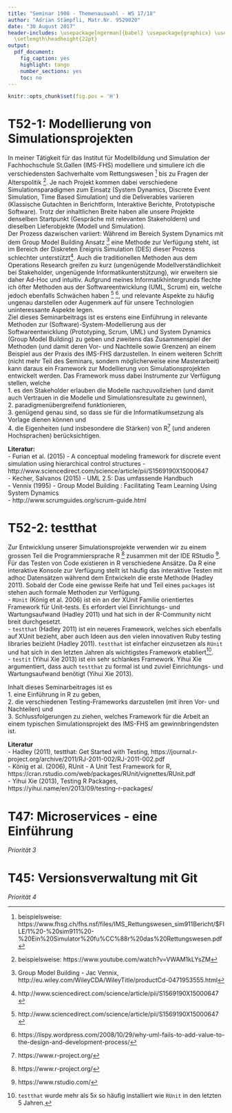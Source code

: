 ```yaml
---
title: "Seminar 1908 - Themenauswahl - WS 17/18"
author: "Adrian Stämpfli, Matr.Nr. 9529020"
date: "30 August 2017"
header-includes: \usepackage[ngerman]{babel} \usepackage{graphicx} \usepackage{float}
  \setlength\headheight{22pt} 
output:
  pdf_document:
    fig_caption: yes
    highlight: tango
    number_sections: yes
    toc: no
---
```


```r
knitr::opts_chunk$set(fig.pos = 'H')
```

# T52-1: Modellierung von Simulationsprojekten

In meiner Tätigkeit für das Institut für Modellbildung und Simulation der Fachhochschule St.Gallen (IMS-FHS) modelliere und simuliere ich die verschiedensten Sachverhalte vom Rettungswesen [^1] bis zu Fragen der Alterspolitik [^2]. Je nach Projekt kommen dabei verschiedene Simulationsparadigmen zum Einsatz (System Dynamics, Discrete Event Simulation, Time Based Simulation) und die Deliverables variieren (Klassische Gutachten in Berichtform, Interaktive Berichte, Prototypische Software). Trotz der inhaltlichen Breite haben alle unsere Projekte denselben Startpunkt (Gespräche mit relevanten Stakeholdern) und dieselben Lieferobjekte (Modell und Simulation).  
Der Prozess dazwischen variiert: Während im Bereich System Dynamics mit dem Group Model Building Ansatz [^3] eine Methode zur Verfügung steht, ist im Bereich der Diskreten Ereignis Simulation (DES) dieser Prozess schlechter unterstützt[^4]. Auch die traditionellen Methoden aus dem Operations Research greifen zu kurz (ungenügende Modellverständlichkeit bei Stakeholder, ungenügende Informatikunterstützung), wir erweitern sie daher Ad-Hoc und intuitiv. Aufgrund meines Informatikhintergrunds flechte ich öfter Methoden aus der Softwareentwicklung (UML, Scrum) ein, welche jedoch ebenfalls Schwächen haben [^4] [^5], und relevante Aspekte zu häufig ungenau darstellen oder Augenmerk auf für unsere Technologien uninteressante Aspekte legen.   
Ziel dieses Seminarbeitrags ist es erstens eine Einführung in relevante Methoden zur (Software)-System-Modellierung aus der Softwareentwicklung (Prototyping, Scrum, UML) und System Dynamics (Group Model Building) zu geben und zweitens das Zusammenspiel der Methoden (und damit deren Vor- und Nachteile sowie Grenzen) an einem Beispiel aus der Praxis des IMS-FHS darzustellen. In einem weiteren Schritt (nicht mehr Teil des Seminars, sondern möglicherweise eine Masterarbeit) kann daraus ein Framework zur Modellierung von Simulationsprojekten entwickelt werden. Das Framework muss dabei Instrumente zur Verfügung stellen, welche    
1. es den Stakeholder erlauben die Modelle nachzuvollziehen (und damit auch Vertrauen in die Modelle und Simulationsresultate zu gewinnen),  
2. paradigmenübergreifend funktionieren,    
3. genügend genau sind, so dass sie für die Informatikumsetzung als Vorlage dienen können und  
4. die Eigenheiten (und insbesondere die Stärken) von R[^6] (und anderen Hochsprachen) berücksichtigen.

**Literatur:**  
- Furian et al. (2015) - A conceptual modeling framework for discrete event simulation using hierarchical control structures - http://www.sciencedirect.com/science/article/pii/S1569190X15000647  
- Kecher, Salvanos (2015) - UML 2.5: Das umfassende Handbuch  
- Vennix (1995) - Group Model Building : Facilitating Team Learning Using System Dynamics  
- http://www.scrumguides.org/scrum-guide.html  


[^1]: beispielsweise: https://www.fhsg.ch/fhs.nsf/files/IMS_Rettungswesen_sim911Bericht/$FILE/1%20-%20sim911%20-%20Ein%20Simulator%20fu%CC%88r%20das%20Rettungswesen.pdf
[^2]: beispielsweise: https://www.youtube.com/watch?v=VWAM1kLYsZM
[^3]: Group Model Building - Jac Vennix, http://eu.wiley.com/WileyCDA/WileyTitle/productCd-0471953555.html
[^4]: http://www.sciencedirect.com/science/article/pii/S1569190X15000647
[^5]: https://lispy.wordpress.com/2008/10/29/why-uml-fails-to-add-value-to-the-design-and-development-process/

\newpage

# T52-2: testthat

Zur Entwicklung unserer Simulationsprojekte verwenden wir zu einem grossen Teil die Programmiersprache R [^6] zusammen mit der IDE RStudio [^7]. Für das Testen von Code existieren in R verschiedene Ansätze. Da R eine interaktive Konsole zur Verfügung stellt ist häufig das interaktive Testen mit adhoc Datensätzen während dem Entwickeln die erste Methode (Hadley 2011). Sobald der Code eine gewisse Reife hat und Teil eines `packages` ist stehen auch formale Methoden zur Verfügung.  
- `RUnit` (König et al. 2006) ist ein an der XUnit Familie orientiertes Framework für Unit-tests. Es erfordert viel Einrichtungs- und Wartungsaufwand (Hadley 2011) und hat sich in der R-Community nicht breit durchgesetzt.  
- `testthat` (Hadley 2011) ist ein neueres Framework, welches sich ebenfalls auf XUnit bezieht, aber auch Ideen aus den vielen innovativen Ruby testing libraries beizieht (Hadley 2011). `testthat` ist einfacher einzusetzen als `RUnit` und hat sich in den letzten Jahren als wichtigstes Framework etabliert[^9].  
- `testit` (Yihui Xie 2013) ist ein sehr schlankes Framework. Yihui Xie argumentiert, dass auch `testthat` zu formal ist und zuviel Einrichtungs- und Wartungsaufwand benötigt (Yihui Xie 2013).  

Inhalt dieses Seminarbeitrages ist es  
1. eine Einführung in R zu geben,  
2. die verschiedenen Testing-Frameworks darzustellen (mit ihren Vor- und Nachteilen) und  
3. Schlussfolgerungen zu ziehen, welches Framework für die Arbeit an einem typischen Simulationsprojekt des IMS-FHS am gewinnbringendsten ist.

**Literatur**  
- Hadley (2011), testthat: Get Started with Testing, https://journal.r-project.org/archive/2011/RJ-2011-002/RJ-2011-002.pdf    
- König et al. (2006), RUnit - A Unit Test Framework for R, https://cran.rstudio.com/web/packages/RUnit/vignettes/RUnit.pdf   
- Yihui Xie (2013), Testing R Packages, https://yihui.name/en/2013/09/testing-r-packages/

[^6]: https://www.r-project.org/
[^7]: https://www.rstudio.com/
[^9]: `testthat` wurde mehr als 5x so häufig installiert wie `RUnit` in den letzten 5 Jahren.

# T47: Microservices - eine Einführung  
*Priorität 3*

# T45: Versionsverwaltung mit Git  
*Priorität 4*

